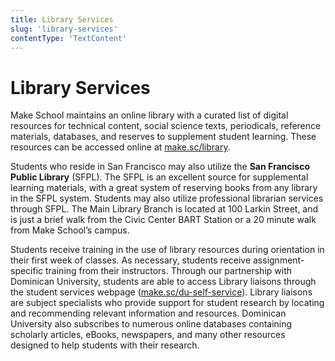 ```yaml
---
title: Library Services
slug: 'library-services'
contentType: 'TextContent'
---
```


# Library Services

Make School maintains an online library with a curated list of digital resources for technical
content, social science texts, periodicals, reference materials, databases, and reserves to
supplement student learning. These resources can be accessed online at
[make.sc/library](https://docs.google.com/document/d/1rHqwZzGi88VJTB1IynMHgTrFzjN2GpIXS8cyOVwnTcQ/preview#heading=h.5ejfrtps59sw).

Students who reside in San Francisco may also utilize the **San Francisco Public Library** (SFPL).
The SFPL is an excellent source for supplemental learning materials, with a great system of
reserving books from any library in the SFPL system. Students may also utilize professional
librarian services through SFPL. The Main Library Branch is located at 100 Larkin Street, and is
just a brief walk from the Civic Center BART Station or a 20 minute walk from Make School’s campus.

Students receive training in the use of library resources during orientation in their first week of
classes. As necessary, students receive assignment-specific training from their instructors. Through
our partnership with Dominican University, students are able to access Library liaisons through the
student services webpage ([make.sc/du-self-service](make.sc/du-self-service)). Library liaisons are
subject specialists who provide support for student research by locating and recommending relevant
information and resources. Dominican University also subscribes to numerous online databases
containing scholarly articles, eBooks, newspapers, and many other resources designed to help
students with their research.
